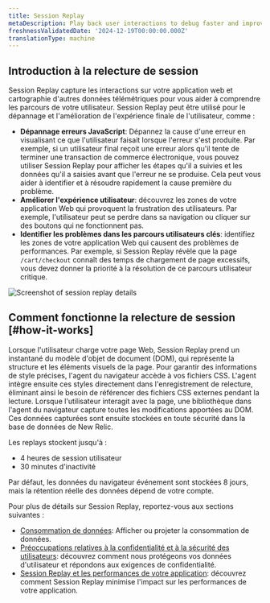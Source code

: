 ```yaml
---
title: Session Replay
metaDescription: Play back user interactions to debug faster and improve page performance.
freshnessValidatedDate: '2024-12-19T00:00:00.000Z'
translationType: machine
---
```


## Introduction à la relecture de session

Session Replay capture les interactions sur votre application web et cartographie d&apos;autres données télémétriques pour vous aider à comprendre les parcours de votre utilisateur. Session Replay peut être utilisé pour le dépannage et l&apos;amélioration de l&apos;expérience finale de l&apos;utilisateur, comme :

* **Dépannage erreurs JavaScript**: Dépannez la cause d&apos;une erreur en visualisant ce que l&apos;utilisateur faisait lorsque l&apos;erreur s&apos;est produite. Par exemple, si un utilisateur final reçoit une erreur alors qu&apos;il tente de terminer une transaction de commerce électronique, vous pouvez utiliser Session Replay pour afficher les étapes qu&apos;il a suivies et les données qu&apos;il a saisies avant que l&apos;erreur ne se produise. Cela peut vous aider à identifier et à résoudre rapidement la cause première du problème.
* **Améliorer l&apos;expérience utilisateur**: découvrez les zones de votre application Web qui provoquent la frustration des utilisateurs. Par exemple, l&apos;utilisateur peut se perdre dans sa navigation ou cliquer sur des boutons qui ne fonctionnent pas.
* **Identifier les problèmes dans les parcours utilisateurs clés**: identifiez les zones de votre application Web qui causent des problèmes de performances. Par exemple, si Session Replay révèle que la page `/cart/checkout` connaît des temps de chargement de page excessifs, vous devez donner la priorité à la résolution de ce parcours utilisateur critique.

<img title="Session replay details" alt="Screenshot of session replay details" src="/images/browser_screenshot-full_session-replay-details.gif" />

## Comment fonctionne la relecture de session [#how-it-works]

Lorsque l&apos;utilisateur charge votre page Web, Session Replay prend un instantané du modèle d&apos;objet de document (DOM), qui représente la structure et les éléments visuels de la page. Pour garantir des informations de style précises, l&apos;agent du navigateur accède à vos fichiers CSS. L&apos;agent intègre ensuite ces styles directement dans l&apos;enregistrement de relecture, éliminant ainsi le besoin de référencer des fichiers CSS externes pendant la lecture. Lorsque l&apos;utilisateur interagit avec la page, une bibliothèque dans l&apos;agent du navigateur capture toutes les modifications apportées au DOM. Ces données capturées sont ensuite stockées en toute sécurité dans la base de données de New Relic.

Les replays stockent jusqu&apos;à :

* 4 heures de session utilisateur
* 30 minutes d&apos;inactivité

Par défaut, les données du navigateur événement sont stockées 8 jours, mais la rétention réelle des données dépend de votre compte.

Pour plus de détails sur Session Replay, reportez-vous aux sections suivantes :

* [Consommation de données](/docs/browser/browser-monitoring/browser-pro-features/session-replay/additional-information/#data-consumption): Afficher ou projeter la consommation de données.
* [Préoccupations relatives à la confidentialité et à la sécurité des utilisateurs](/docs/browser/browser-monitoring/browser-pro-features/session-replay/additional-information/#data-security): découvrez comment nous protégeons vos données d&apos;utilisateur et répondons aux exigences de confidentialité.
* [Session Replay et les performances de votre application](/docs/browser/browser-monitoring/browser-pro-features/session-replay/additional-information/#app-performance): découvrez comment Session Replay minimise l&apos;impact sur les performances de votre application.